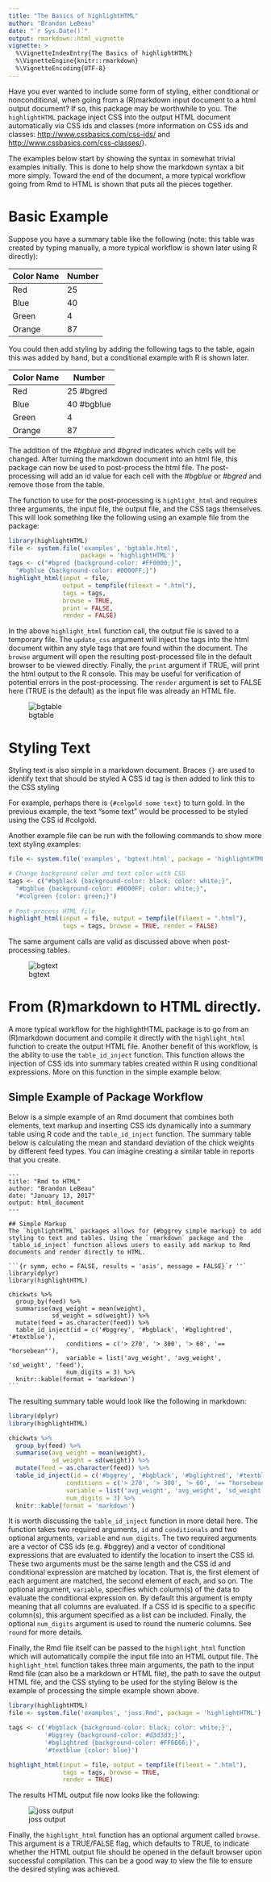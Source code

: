 ```yaml
---
title: "The Basics of highlightHTML"
author: "Brandon LeBeau"
date: "`r Sys.Date()`"
output: rmarkdown::html_vignette
vignette: >
  %\VignetteIndexEntry{The Basics of highlightHTML}
  %\VignetteEngine{knitr::rmarkdown}
  %\VignetteEncoding{UTF-8}
---
```


Have you ever wanted to include some form of styling, either conditional or nonconditional, when going from a (R)markdown input document to a html output document? If so, this package may be worthwhile to you. The `highlightHTML` package inject CSS into the output HTML document automatically via CSS ids and classes (more information on CSS ids and classes: <http://www.cssbasics.com/css-ids/> and <http://www.cssbasics.com/css-classes/>). 

The examples below start by showing the syntax in somewhat trivial examples initially. This is done to help show the markdown syntax a bit more simply. Toward the end of the document, a more typical workflow going from Rmd to HTML is shown that puts all the pieces together.

# Basic Example
Suppose you have a summary table like the following (note: this table was created by typing manually, a more typical workflow is shown later using R directly):

| Color Name | Number       |
|----------- | ------------ |
| Red        |  25          |
| Blue       |  40          |
| Green      |  4           |
| Orange     |  87          |

You could then add styling by adding the following tags to the table, again this was added by hand, but a conditional example with R is shown later.

| Color Name | Number       |
|----------- | ------------ |
| Red        |  25  #bgred  |
| Blue       |  40  #bgblue |
| Green      |  4           |
| Orange     |  87          |

The addition of the *#bgblue* and *#bgred* indicates which cells will be changed. After turning the markdown document into an html file, this package can now be used to post-process the html file. The post-processing will add an id value for each cell with the *#bgblue* or *#bgred* and remove those from the table. 

The function to use for the post-processing is `highlight_html` and requires three arguments, the input file, the output file, and the CSS tags themselves. This will look something like the following using an example file from the package:

```r
library(highlightHTML)
file <- system.file('examples', 'bgtable.html', 
                    package = 'highlightHTML')
tags <- c("#bgred {background-color: #FF0000;}", 
  "#bgblue {background-color: #0000FF;}")
highlight_html(input = file, 
               output = tempfile(fileext = ".html"), 
               tags = tags,
               browse = TRUE,
               print = FALSE, 
               render = FALSE)
```

In the above `highlight_html` function call, the output file is saved to a temporary file. The `update_css` argument will inject the tags into the html document within any style tags that are found within the document. The `browse` argument will open the resulting post-processed file in the default browser to be viewed directly. Finally, the `print` argument if TRUE, will print the html output to the R console. This may be useful for verification of potential errors in the post-processing. The `render` argument is set to FALSE here (TRUE is the default) as the input file was already an HTML file. 

![bgtable](bgtable_output.png)


# Styling Text
Styling text is also simple in a markdown document. Braces `{}` are used to identify text that should be styled A CSS id tag is then added to link this to the CSS styling 

For example, perhaps there is `{#colgold some text}` to turn gold. In the previous example, the text "some text" would be processed to be styled using the CSS id #colgold. 

Another example file can be run with the following commands to show more text styling examples:
```r
file <- system.file('examples', 'bgtext.html', package = 'highlightHTML')

# Change background color and text color with CSS
tags <- c("#bgblack {background-color: black; color: white;}", 
  "#bgblue {background-color: #0000FF; color: white;}",
  "#colgreen {color: green;}")
  
# Post-process HTML file
highlight_html(input = file, output = tempfile(fileext = ".html"),
               tags = tags, browse = TRUE, render = FALSE)
```

The same argument calls are valid as discussed above when post-processing tables.

![bgtext](bgtext_output.png)

# From (R)markdown to HTML directly.
A more typical workflow for the highlightHTML package is to go from an (R)markdown document and compile it directly with the `highlight_html` function to create the output HTML file. Another benefit of this workflow, is the ability to use the `table_id_inject` function. This function allows the injection of CSS ids into summary tables created within R using conditional expressions. More on this function in the simple example below.

## Simple Example of Package Workflow

Below is a simple example of an Rmd document that combines both elements, text markup and inserting CSS ids dynamically into a summary table using R code and the `table_id_inject` function. The summary table below is calculating the mean and standard deviation of the chick weights by different feed types. You can imagine creating a similar table in reports that you create.

````
---
title: "Rmd to HTML"
author: "Brandon LeBeau"
date: "January 13, 2017"
output: html_document
---

## Simple Markup
The `highlightHTML` packages allows for {#bggrey simple markup} to add styling to text and tables. Using the `rmarkdown` package and the `table_id_inject` function allows users to easily add markup to Rmd documents and render directly to HTML.

```{r symm, echo = FALSE, results = 'asis', message = FALSE}`r ''`
library(dplyr)
library(highlightHTML)

chickwts %>%
  group_by(feed) %>%
  summarise(avg_weight = mean(weight),
            sd_weight = sd(weight)) %>%
  mutate(feed = as.character(feed)) %>%
  table_id_inject(id = c('#bggrey', '#bgblack', '#bglightred', '#textblue'), 
                conditions = c('> 270', '> 300', '> 60', '== "horsebean"'),
                variable = list('avg_weight', 'avg_weight', 'sd_weight', 'feed'),
                num_digits = 3) %>%
  knitr::kable(format = 'markdown')
```
````

The resulting summary table would look like the following in markdown:
```r
library(dplyr)
library(highlightHTML)

chickwts %>%
  group_by(feed) %>%
  summarise(avg_weight = mean(weight),
            sd_weight = sd(weight)) %>%
  mutate(feed = as.character(feed)) %>%
  table_id_inject(id = c('#bggrey', '#bgblack', '#bglightred', '#textblue'), 
                conditions = c('> 270', '> 300', '> 60', '== "horsebean"'),
                variable = list('avg_weight', 'avg_weight', 'sd_weight', 'feed'),
                num_digits = 3) %>%
  knitr::kable(format = 'markdown')
```

It is worth discussing the `table_id_inject` function in more detail here. The function takes two required arguments, `id` and `conditionals` and two optional arguments, `variable` and `num_digits`. The two required arguments are a vector of CSS ids (e.g. #bggrey) and a vector of conditional expressions that are evaluated to identify the location to insert the CSS id. These two arguments must be the same length and the CSS id and conditional expression are matched by location. That is, the first element of each argument are matched, the second element of each, and so on. The optional argument, `variable`, specifies which column(s) of the data to evaluate the conditional expression on. By default this argument is empty meaning that all columns are evaluated. If a CSS id is specific to a specific column(s), this argument specified as a list can be included. Finally, the optional `num_digits` argument is used to round the numeric columns. See `round` for more details.

Finally, the Rmd file itself can be passed to the `highlight_html` function which will automatically compile the input file into an HTML output file. The `highlight_html` function takes three main arguments, the path to the input Rmd file (can also be a markdown or HTML file), the path to save the output HTML file, and the CSS styling to be used for the styling Below is the example of processing the simple example shown above. 

```r
library(highlightHTML)
file <- system.file('examples', 'joss.Rmd', package = 'highlightHTML')

tags <- c('#bgblack {background-color: black; color: white;}',
          '#bggrey {background-color: #d3d3d3;}',
          '#bglightred {background-color: #FF6666;}',
          '#textblue {color: blue}')

highlight_html(input = file, output = tempfile(fileext = ".html"),
               tags = tags, browse = TRUE, 
               render = TRUE)
```

The results HTML output file now looks like the following:

![joss output](joss_output.png)

Finally, the `highlight_html` function has an optional argument called `browse`. This argument is a TRUE/FALSE flag, which defaults to TRUE, to indicate whether the HTML output file should be opened in the default browser upon successful compilation. This can be a good way to view the file to ensure the desired styling was achieved.
